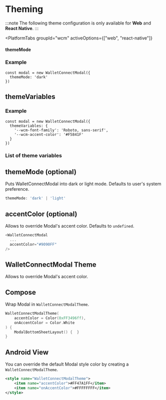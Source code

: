 

# Theming

:::note
The following theme configuration is only available for **Web** and **React Native**.
:::

<PlatformTabs
	groupId="wcm"
	activeOptions={["web", "react-native"]}
>
<PlatformTabItem value="web">

#### themeMode

<ThemeModePartial />

### Example

```tsx
const modal = new WalletConnectModal({
  themeMode: 'dark'
})
```

## themeVariables

<ThemeVariablesPartial />

### Example

```tsx
const modal = new WalletConnectModal({
  themeVariables: {
    '--wcm-font-family': 'Roboto, sans-serif',
    '--wcm-accent-color': '#F5841F'
  }
})
```

### List of theme variables

<WcModalThemeVariablesTable />

</PlatformTabItem>
<PlatformTabItem value="react-native">

## themeMode (optional)

Puts WalletConnectModal into dark or light mode. Defaults to user's system preference.

```ts
themeMode: 'dark' | 'light'
```

## accentColor (optional)

Allows to override Modal's accent color. Defaults to `undefined`.

```ts
<WalletConnectModal
  ...
  accentColor="#9090FF"
/>
```

</PlatformTabItem>

<PlatformTabItem value="android">

## WalletConnectModal Theme

Allows to override Modal's accent color.

## Compose

Wrap Modal in `WalletConnectModalTheme`.

```kotlin
WalletConnectModalTheme(
    accentColor = Color(0xFF3496ff),
    onAccentColor = Color.White
) {
    ModalBottomSheetLayout() {  }
}
```

## Android View

You can override the default Modal style color by creating a `WalletConnectModalTheme`.

```xml
<style name="WalletConnectModalTheme">
    <item name="accentColor">#FF47A1FF</item>
    <item name="onAccentColor">#FFFFFFFF</item>
</style>
```
</PlatformTabItem>

</PlatformTabs>

